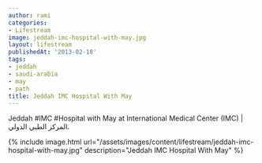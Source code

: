 ```yaml
---
author: rami
categories:
- Lifestream
image: jeddah-imc-hospital-with-may.jpg
layout: lifestream
publishedAt: '2013-02-18'
tags:
- jeddah
- saudi-arabia
- may
- path
title: Jeddah IMC Hospital With May
---
```


Jeddah #IMC #Hospital with May at International Medical Center (IMC) | المركز الطبي الدولي.

{% include image.html url="/assets/images/content/lifestream/jeddah-imc-hospital-with-may.jpg" description="Jeddah IMC Hospital With May" %}